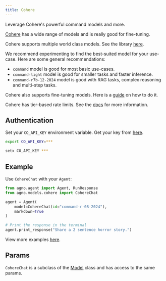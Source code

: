 ```yaml
---
title: Cohere
---
```


Leverage Cohere's powerful command models and more.

[Cohere](https://cohere.com) has a wide range of models and is really good for fine-tuning.

Cohere supports multiple world class models. See the library [here](https://docs.cohere.com/v2/docs/models).

We recommend experimenting to find the best-suited model for your use-case. Here are some general recommendations:

- `command` model is good for most basic use-cases.
- `command-light` model is good for smaller tasks and faster inference.
- `command-r7b-12-2024` model is good with RAG tasks, complex reasoning and multi-step tasks.

Cohere also supports fine-tuning models. Here is a [guide](https://docs.cohere.com/v2/docs/fine-tuning) on how to do it.

Cohere has tier-based rate limits. See the [docs](https://docs.cohere.com/v2/docs/rate-limits) for more information.

## Authentication

Set your `CO_API_KEY` environment variable. Get your key from [here](https://dashboard.cohere.com/api-keys).

<CodeGroup>

```bash Mac
export CO_API_KEY=***
```

```bash Windows
setx CO_API_KEY ***
```

</CodeGroup>

## Example

Use `CohereChat` with your `Agent`:

<CodeGroup>

```python agent.py
from agno.agent import Agent, RunResponse
from agno.models.cohere import CohereChat

agent = Agent(
    model=CohereChat(id="command-r-08-2024"),
    markdown=True
)

# Print the response in the terminal
agent.print_response("Share a 2 sentence horror story.")

```

</CodeGroup>

<Note> View more examples [here](../examples/models/cohere). </Note>

## Params

<Snippet file="model-cohere-params.mdx" />

`CohereChat` is a subclass of the [Model](/reference/model) class and has access to the same params.
